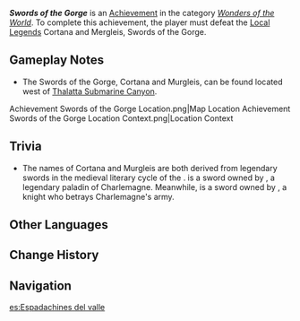 {{Achievement Infobox
|id           = 81373
|order id     = 1357
|category     = Wonders of the World
|description  = Defeat the local legends, the Swords of the Gorge.
|requirements = 
|primogems    = 5
|tracking     = 
|topic        = Local Legend;Hunter's Ray
|type         = Exploration
|quest        = 
|hidden       = 1
}}
'''''Swords of the Gorge''''' is an [[Achievement]] in the category ''[[Wonders of the World]]''. To complete this achievement, the player must defeat the [[Local Legend]]s Cortana and Mergleis, Swords of the Gorge.

==Gameplay Notes==
* The Swords of the Gorge, Cortana and Murgleis, can be found located west of [[Thalatta Submarine Canyon]].
<gallery>
Achievement Swords of the Gorge Location.png|Map Location
Achievement Swords of the Gorge Location Context.png|Location Context
</gallery>

==Trivia==
* The names of Cortana and Murgleis are both derived from legendary swords in the medieval literary cycle of the {{w|Matter of France}}. {{w|Cortain|Cortana}} is a sword owned by {{w|Ogier the Dane}}, a legendary paladin of Charlemagne. Meanwhile, {{w|Murgleys|Murgleis}} is a sword owned by {{w|Ganelon}}, a knight who betrays Charlemagne's army.
<!--
==Video Guides==
{{EVT
|video1   = 
|caption1 = 
}}
-->
==Other Languages==
{{Other Languages
|en      = Swords of the Gorge
|zhs     = 「深谷之剑」
|zhs_rm  = "Shēngǔ zhī Jiàn"
|zht     = 「深谷之劍」
|zht_rm  = "Shēngǔ zhī Jiàn"
|zh_tl   = "Deep Valley Sword"
|ja      = 「深谷の剣」
|ja_rm   = "Fukaya no Ken"
|ja_tl   = "Deep Valley Sword"
|ko      = 「해곡의 검」
|ko_rm   = 
|ko_tl   = 
|es      = Espadachines del valle
|es_tl   = Swordsmen of the Valley
|fr      = Lames des gorges
|fr_tl   = Blades of the Gorges
|ru      = Меч ущелья
|ru_tl   = Sword of the Gorge
|th      = "ดาบแห่งหุบเขาลึก"
|th_rm   = 
|th_tl   = 
|vi      = Thanh Kiếm Thung Lũng
|vi_tl   = 
|de      = Schwert des tiefen Tals
|de_tl   = Sword of the Deep Valley
|id      = Sword of the Gorge
|pt      = Espada do Vale
|pt_tl   = 
|tr      = Vadinin Kılıçları
|tr_tl   = Swords of the Valley
|it      = Spade della Forra
|it_tl   = 
}}

==Change History==
{{Change History|4.0}}

==Navigation==
{{Achievement Navbox}}

[[es:Espadachines del valle]]